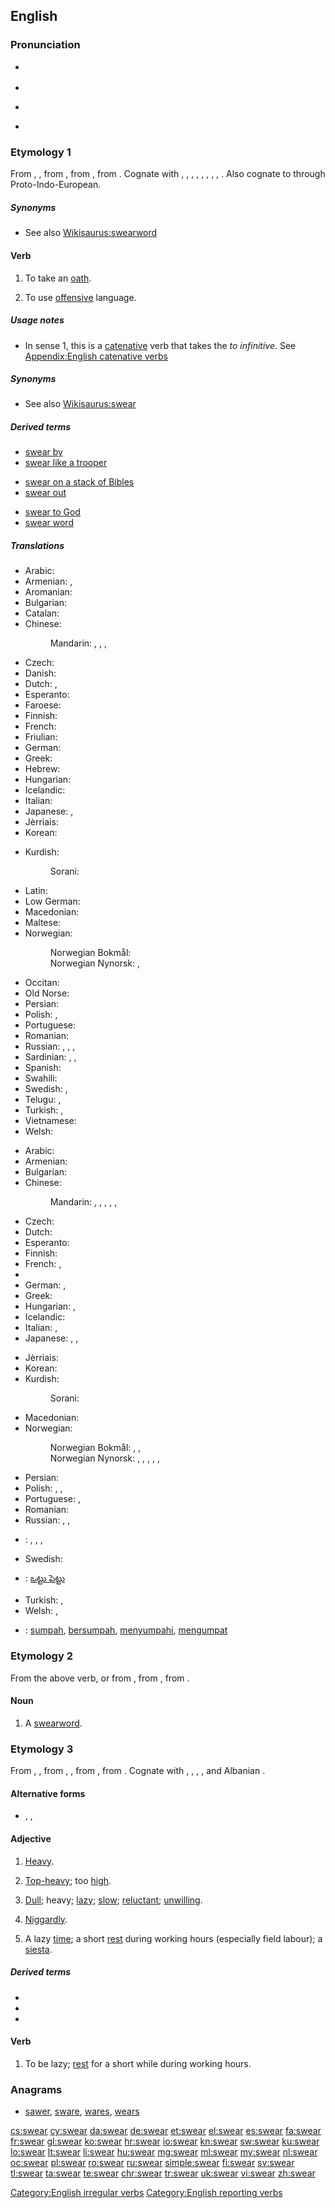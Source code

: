 ==English==

===Pronunciation===
* {{a|US}} {{IPA|/ˈswɛɹ/}}
* {{audio|en-us-swear.ogg|Audio (US)}}
* {{a|RP}} {{IPA|/ˈswɛə/}}
* {{rhymes|ɛə(ɹ)}}

===Etymology 1===
From {{etyl|enm|en}} {{term|sweren|lang=enm}}, {{term|swerien|lang=enm}}, from {{etyl|ang|en}} {{term|swerian||to swear, take an oath of office|lang=ang}}, from {{etyl|gem-pro|en}} {{term/t|gem-pro|*swarjaną||to speak, swear}}, from {{etyl|ine-pro|en}} {{term/t|ine-pro|*swer-||to speak, talk}}. Cognate with {{etyl|fy|-}} {{term|swarre||to swear|lang=fy}}, {{etyl|frs|-}} {{term|swera||to swear|lang=frs}}, {{etyl|nl|-}} {{term|zweren||to swear, vow|lang=nl}}, {{etyl|nds|-}} {{term|swören||to swear|lang=nds}}, {{term|sweren|lang=nds}}, {{etyl|de|-}} {{term|schwören||to swear|lang=de}}, {{etyl|da|-}} {{term|sværge|lang=da}}, {{etyl|sv|-}} {{term|svära||to swear|lang=sv}}, {{etyl|is|-}} {{term|sverja||to swear|lang=is}}. Also cognate to {{etyl|sq|-}} {{term|var||to hang, consider, to depend from|lang=sq}} through Proto-Indo-European.

=====Synonyms=====
* See also [[Wikisaurus:swearword]]

====Verb====
{{en-verb|swears|swearing|swore|sworn}}

# {{context|intransitive|transitive|lang=en}} To take an [[oath]].
# {{context|intransitive|lang=en}} To use [[offensive]] language.

=====Usage notes=====
* In sense 1, this is a [[catenative]] verb that takes the ''to infinitive''. See [[Appendix:English catenative verbs]]

=====Synonyms=====
* See also [[Wikisaurus:swear]]

=====Derived terms=====
{{rel-top3|Terms derived from "swear"}}
* [[swear by]]
* [[swear like a trooper]]
{{rel-mid3}}
* [[swear on a stack of Bibles]]
* [[swear out]]
{{rel-mid3}}
* [[swear to God]]
* [[swear word]]
{{rel-bottom}}

=====Translations=====
{{trans-top|to take an oath}}
* Arabic: {{t|ar|حلف|tr=ḥálafa|sc=Arab}}
* Armenian: {{qualifier|intransitive}} {{t|hy|երդվել|tr=erdvel}}, {{qualifier|transitive}} {{t|hy|երդվեցնել|tr=erdvec’nel}}
* Aromanian: {{t|rup|giur}}
* Bulgarian: {{t|bg|заклевам се|tr=zaklevam se|sc=Cyrl}}
* Catalan: {{t+|ca|jurar}}
* Chinese:
*: Mandarin: {{t+|cmn|發誓|sc=Hani}}, {{t+|cmn|发誓|tr=fāshì|sc=Hani}}, {{t|cmn|賭咒|sc=Hani}}, {{t+|cmn|赌咒|tr=dǔzhòu|sc=Hani}}
* Czech: {{t|cs|přísahat}}
* Danish: {{t|da|sværge}}
* Dutch: {{t+|nl|zweren}}, {{t|nl|een eed afleggen}}
* Esperanto: {{t+|eo|ĵuri}}
* Faroese: {{t|fo|svørja}}
* Finnish: {{t+|fi|vannoa}}
* French: {{t+|fr|jurer}}
* Friulian: {{t|fur|ğurâ}}
* German: {{t+|de|schwören}}
* Greek: {{t+|el|ορκίζομαι|tr=orkízomai|sc=Grek}}
* Hebrew: {{t|he|נשבע|tr=nishbá|sc=Hebr}}
* Hungarian: {{t+|hu|esküszik}}
* Icelandic: {{t+|is|sverja}}
* Italian: {{t|it|giurare}}
* Japanese: {{t|ja|誓う|tr=ちかう, chikau|sc=Jpan}}, {{t|ja|契る|tr=ちぎる, chigiru|sc=Jpan}}
* Jèrriais: {{t|roa-jer|juther}}
* Korean: {{t+|ko|맹세|tr=maengse-hada|alt=맹세하다|sc=Kore}}
{{trans-mid}}
* Kurdish:
*: Sorani: {{t|ku|سوێن خواردن|tr=swaen khwArdin|sc=ku-Arab}}
* Latin: {{t|la|iūrāre}}
* Low German: {{t|nds|swören}}
* Macedonian: {{t|mk|се колне|tr=se kólne}}
* Maltese: {{t|mt|naħlef}}
* Norwegian:
*: Norwegian Bokmål: {{t|nb|sverge}}
*: Norwegian Nynorsk: {{t|nn|sverja}}, {{t|nn|sverje}}
* Occitan: {{t+|oc|jurar}}
* Old Norse: {{t|non|sverja}}
* Persian: {{t|fa|سوگند خوردن|sc=fa-Arab}}
* Polish: {{t+|pl|przysięgać}}, {{t|pl|przyrzekać}}
* Portuguese: {{t+|pt|jurar}}
* Romanian: {{t+|ro|jura}}
* Russian: {{t+|ru|клясться|impf|tr=kljástʹsja|sc=Cyrl}}, {{t+|ru|поклясться|pf|tr=pokljástʹsja|sc=Cyrl}}, {{t+|ru|присягать|impf|tr=prisjagátʹ|sc=Cyrl}}, {{t+|ru|присягнуть|pf|tr=prisjagnútʹ|sc=Cyrl}}
* Sardinian: {{t|sc|giurài}}, {{t|sc|giurare}}, {{t|sc|zurare}}
* Spanish: {{t+|es|jurar}}
* Swahili: {{t+|sw|yamini}}
* Swedish: {{t+|sv|svära}}, {{t+|sv|svärja}}
* Telugu: {{t|te|ఒట్టు పెట్టు|tr=oTTu peTTu|sc=Telu}}, {{t|te|ప్రమాణం చేయు|tr=pramaaNaM chaeyu|sc=Telu}}
* Turkish: {{t+|tr|ant içmek}}, {{t+|tr|yemin etmek}}
* Vietnamese: {{t+|vi|thề}}
* Welsh: {{t+|cy|tyngu}}
{{trans-bottom}}

{{trans-top|to curse, to use offensive language}}
* Arabic: {{t|ar|شتم|tr=šátama|sc=Arab}}
* Armenian: {{t|hy|հայհոյել|tr=hayhoyel}}
* Bulgarian: {{t+|bg|псувам|tr=psuvam}}
* Chinese:
*: Mandarin: {{t|cmn|咒罵|sc=Hani}}, {{t+|cmn|咒骂|tr=zhòumà|sc=Hani}}, {{t|cmn|醜詆|sc=Hani}}, {{t+|cmn|丑诋|tr=chǒudǐ|sc=Hani}}, {{t|cmn|罵人|sc=Hani}}, {{t+|cmn|骂人|tr=mà rén|sc=Hani}}
* Czech: {{t|cs|klít}}
* Dutch: {{t+|nl|vloeken}}
* Esperanto: {{t|eo|sakri}}
* Finnish: {{t+|fi|kiroilla}}
* French: {{t+|fr|jurer}}, {{t+|fr|gronder}}
* {{trreq|ka}}
* German: {{t+|de|schimpfen}}, {{t+|de|fluchen}}
* Greek: {{t+|el|βρίζω|tr=vrízo|sc=Grek}}
* Hungarian: {{t+|hu|káromkodik}}, {{t+|hu|szitkozódik}}
* Icelandic: {{t|is|blóta}}
* Italian: {{t+|it|insultare}}, {{t+|it|bestemmiare}}
* Japanese: {{t|ja|怒鳴る|tr=どなる, donaru|sc=Jpan}}, {{t|ja|ののしる|tr=nonoshiru|sc=Jpan}}, {{t|ja|悪態|tr=あくたいをつく, akutái o tsukú|alt=悪態をつく|sc=Jpan}}
{{trans-mid}}
* Jèrriais: {{t|roa-jer|juther}}
* Korean: {{t|ko|욕을|tr=yogeul-hada|alt=욕을하다|sc=Kore}}
* Kurdish:
*: Sorani: {{t|ku|جوێن دان|tr=jwaen dAn|sc=ku-Arab}}
* Macedonian: {{t|mk|пцуе|tr=pcúe}}
* Norwegian:
*: Norwegian Bokmål: {{t|nb|banne}}, {{t|nb|sverge}}, {{t|nb|sverte}}
*: Norwegian Nynorsk: {{t|nn|banna}}, {{t|nn|banne}}, {{t|nn|sverta}}, {{t|nn|sverte}}, {{t|nn|sverja}}, {{t|nn|sverje}}
* Persian: {{t|fa|دشنام دادن|sc=fa-Arab}}
* Polish: {{t+|pl|przeklinać}}, {{t+|pl|kląć}}, {{t+|pl|zaklinać}}
* Portuguese: {{t+|pt|praguejar}}, {{t+|pt|xingar}}
* Romanian: {{t+|ro|înjura}}
* Russian: {{t+|ru|ругаться|impf|tr=rugátʹsja|sc=Cyrl}}, {{t+|ru|выругаться|pf|tr=výrugatʹsja|sc=Cyrl}}, {{t+|ru|браниться|impf|tr=branítʹsja|sc=Cyrl}}
* {{ttbc|es}}: {{t+|es|blasfemar}}, {{t|es|renegar}}, {{t+|es|jurar}}, {{t|es|[[echar]] [[terno]]s}} <!-- was "[[echar]] [[terno]]s" - assumed sum-of-parts; if an idiom, drop [[links]] to [[words]]. see [[User:Kephir/gadgets/xte#Translation_fixing]] -->
* Swedish: {{t+|sv|svära}}
* {{ttbc|te}}: {{t+|te|తిట్టు|tr=tiTTu|sc=Telu}} [[ఒట్టు పెట్టు]]
* Turkish: {{t+|tr|sövmek}}, {{t+|tr|küfretmek}}
* Welsh: {{t+|cy|melltithio}}, {{t+|cy|rhegi}}
{{trans-bottom}}

{{checktrans}}
* {{ttbc|id}}: [[sumpah]], [[sumpah|bersumpah]], [[sumpah|menyumpahi]], [[umpat|mengumpat]]

===Etymology 2===
From the above verb, or from {{etyl|enm|en}} {{term|sware|lang=enm}}, from {{etyl|ang|en}} {{term|swaru|lang=ang}}, from {{etyl|gem-pro|en}} {{term/t|gem-pro|*swarō}}.

====Noun====
{{en-noun}}

# A [[swearword]].

===Etymology 3===
From {{etyl|enm|en}} {{term|swer|lang=enm}}, {{term|swar|lang=enm}}, from {{etyl|ang|en}} {{term/t|ang|swǣr}}, {{term/t|ang|swār||heavy, heavy as a burden, of great weight, oppressive, grievous, painful, unpleasant, sad, feeling or expressing grief, grave, slow, dull, sluggish, slothful, indolent, inactive from weakness, enfeebled, weak}}, from {{etyl|gem-pro|en}} {{term/t|gem-pro|*swēraz||heavy}}, from {{etyl|ine-pro|en}} {{term/t|ine-pro|*swēr-||heavy}}. Cognate with {{etyl|fy|-}} {{term|swier||heavy|lang=fy}}, {{etyl|nl|-}} {{term|zwaar||heavy, hard, difficult|lang=nl}}, {{etyl|de|-}} {{term|schwer||heavy, hard, difficult|lang=de}}, {{etyl|sv|-}} {{term|svår||heavy, hard, severe|lang=sv}}, {{etyl|la|-}} {{term/t|la|sērius||earnest, grave, solemn, serious}} and Albanian {{term|varrë||wound,plague|lang=sq}}.

====Alternative forms====
* {{l|en|sweer}}, {{l|en|sweir}}, {{l|en|swere}}

====Adjective====
{{en-adj|er|more}}

# {{context|UK|_|dialectal|lang=en}} [[heavy|Heavy]].
# {{context|UK|_|dialectal|lang=en}} [[top-heavy|Top-heavy]]; too [[high]].
# {{context|UK|_|dialectal|lang=en}} [[dull|Dull]]; heavy; [[lazy]]; [[slow]]; [[reluctant]]; [[unwilling]].
# {{context|UK|_|dialectal|lang=en}} [[niggardly|Niggardly]].
# {{context|UK|_|dialectal|lang=en}} A lazy [[time]]; a short [[rest]] during working hours (especially field labour); a [[siesta]].

=====Derived terms=====
* {{l|en|swearness}}
* {{l|en|swearock}}
* {{l|en|sweary}}

====Verb====
{{en-verb}}

# {{context|UK|_|dialectal|lang=en}} To be lazy; [[rest]] for a short while during working hours.

===Anagrams===
* [[sawer#English|sawer]], [[sware#English|sware]], [[wares#English|wares]], [[wears#English|wears]]

[[Category:English irregular verbs]]
[[Category:English reporting verbs]]

[[cs:swear]]
[[cy:swear]]
[[da:swear]]
[[de:swear]]
[[et:swear]]
[[el:swear]]
[[es:swear]]
[[fa:swear]]
[[fr:swear]]
[[gl:swear]]
[[ko:swear]]
[[hr:swear]]
[[io:swear]]
[[kn:swear]]
[[sw:swear]]
[[ku:swear]]
[[lo:swear]]
[[lt:swear]]
[[li:swear]]
[[hu:swear]]
[[mg:swear]]
[[ml:swear]]
[[my:swear]]
[[nl:swear]]
[[oc:swear]]
[[pl:swear]]
[[ro:swear]]
[[ru:swear]]
[[simple:swear]]
[[fi:swear]]
[[sv:swear]]
[[tl:swear]]
[[ta:swear]]
[[te:swear]]
[[chr:swear]]
[[tr:swear]]
[[uk:swear]]
[[vi:swear]]
[[zh:swear]]